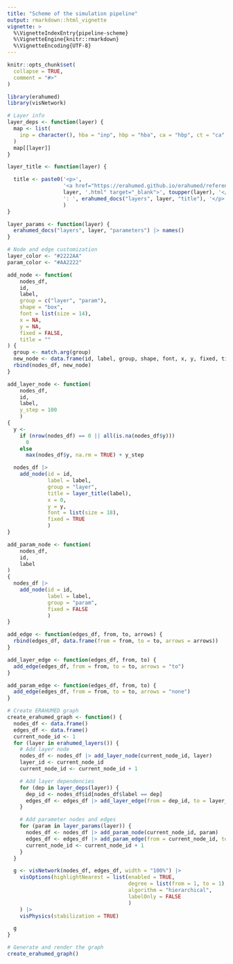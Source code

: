 ```yaml
---
title: "Scheme of the simulation pipeline"
output: rmarkdown::html_vignette
vignette: >
  %\VignetteIndexEntry{pipeline-scheme}
  %\VignetteEngine{knitr::rmarkdown}
  %\VignetteEncoding{UTF-8}
---
```


```r
knitr::opts_chunk$set(
  collapse = TRUE,
  comment = "#>"
)
```

```r
library(erahumed)
library(visNetwork)

# Layer info
layer_deps <- function(layer) {
  map <- list(
    inp = character(), hba = "inp", hbp = "hba", ca = "hbp", ct = "ca"
  )
  map[[layer]]
}

layer_title <- function(layer) {

  title <- paste0('<p>',
                  '<a href="https://erahumed.github.io/erahumed/reference/',
                  layer, '.html" target="_blank">', toupper(layer), '</a>',
                  ': ', erahumed_docs("layers", layer, "title"), '</p>'
                  )
}

layer_params <- function(layer) {
  erahumed_docs("layers", layer, "parameters") |> names()
}

# Node and edge customization
layer_color <- "#2222AA"
param_color <- "#AA2222"

add_node <- function(
    nodes_df,
    id,
    label,
    group = c("layer", "param"),
    shape = "box",
    font = list(size = 14),
    x = NA,
    y = NA,
    fixed = FALSE,
    title = ""
) {
  group <- match.arg(group)
  new_node <- data.frame(id, label, group, shape, font, x, y, fixed, title)
  rbind(nodes_df, new_node)
}

add_layer_node <- function(
    nodes_df,
    id,
    label,
    y_step = 100
    )
{
  y <-
    if (nrow(nodes_df) == 0 || all(is.na(nodes_df$y)))
      0
    else
      max(nodes_df$y, na.rm = TRUE) + y_step

  nodes_df |>
    add_node(id = id,
             label = label,
             group = "layer",
             title = layer_title(label),
             x = 0,
             y = y,
             font = list(size = 18),
             fixed = TRUE
             )
}

add_param_node <- function(
    nodes_df,
    id,
    label
)
{
  nodes_df |>
    add_node(id = id,
             label = label,
             group = "param",
             fixed = FALSE
             )
}

add_edge <- function(edges_df, from, to, arrows) {
  rbind(edges_df, data.frame(from = from, to = to, arrows = arrows))
}

add_layer_edge <- function(edges_df, from, to) {
  add_edge(edges_df, from = from, to = to, arrows = "to")
}

add_param_edge <- function(edges_df, from, to) {
  add_edge(edges_df, from = from, to = to, arrows = "none")
}

# Create ERAHUMED graph
create_erahumed_graph <- function() {
  nodes_df <- data.frame()
  edges_df <- data.frame()
  current_node_id <- 1
  for (layer in erahumed_layers()) {
    # Add layer node
    nodes_df <- nodes_df |> add_layer_node(current_node_id, layer)
    layer_id <- current_node_id
    current_node_id <- current_node_id + 1

    # Add layer dependencies
    for (dep in layer_deps(layer)) {
      dep_id <- nodes_df$id[nodes_df$label == dep]
      edges_df <- edges_df |> add_layer_edge(from = dep_id, to = layer_id)
    }

    # Add parameter nodes and edges
    for (param in layer_params(layer)) {
      nodes_df <- nodes_df |> add_param_node(current_node_id, param)
      edges_df <- edges_df |> add_param_edge(from = current_node_id, to = layer_id)
      current_node_id <- current_node_id + 1
    }
  }

  g <- visNetwork(nodes_df, edges_df, width = "100%") |>
    visOptions(highlightNearest = list(enabled = TRUE,
                                       degree = list(from = 1, to = 1),
                                       algorithm = "hierarchical",
                                       labelOnly = FALSE
                                       )
    ) |>
    visPhysics(stabilization = TRUE)

  g
}

# Generate and render the graph
create_erahumed_graph()
```
